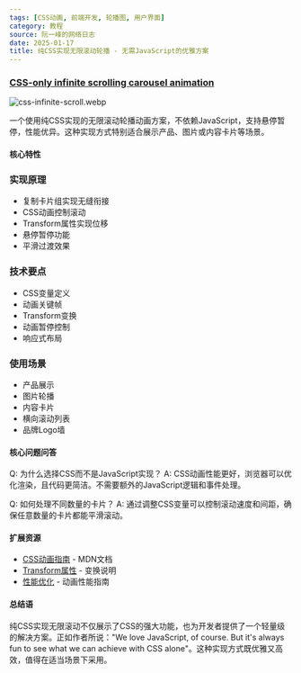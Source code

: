 ```yaml
---
tags: [CSS动画, 前端开发, 轮播图, 用户界面]
category: 教程
source: 阮一峰的网络日志
date: 2025-01-17
title: 纯CSS实现无限滚动轮播 - 无需JavaScript的优雅方案
---
```


### [CSS-only infinite scrolling carousel animation](https://blog.logto.io/css-only-infinite-scroll)

![css-infinite-scroll.webp](https://img.mengpeng.tech/i/2025/01/17/6789e8dd4ec07.webp)

一个使用纯CSS实现的无限滚动轮播动画方案，不依赖JavaScript，支持悬停暂停，性能优异。这种实现方式特别适合展示产品、图片或内容卡片等场景。

#### 核心特性

### 实现原理
- 复制卡片组实现无缝衔接
- CSS动画控制滚动
- Transform属性实现位移
- 悬停暂停功能
- 平滑过渡效果

### 技术要点
- CSS变量定义
- 动画关键帧
- Transform变换
- 动画暂停控制
- 响应式布局

### 使用场景
- 产品展示
- 图片轮播
- 内容卡片
- 横向滚动列表
- 品牌Logo墙

#### 核心问题问答

Q: 为什么选择CSS而不是JavaScript实现？
A: CSS动画性能更好，浏览器可以优化渲染，且代码更简洁。不需要额外的JavaScript逻辑和事件处理。

Q: 如何处理不同数量的卡片？
A: 通过调整CSS变量可以控制滚动速度和间距，确保任意数量的卡片都能平滑滚动。

#### 扩展资源

- [CSS动画指南](https://developer.mozilla.org/zh-CN/docs/Web/CSS/animation) - MDN文档
- [Transform属性](https://developer.mozilla.org/zh-CN/docs/Web/CSS/transform) - 变换说明
- [性能优化](https://web.dev/animations-guide/) - 动画性能指南

#### 总结语

纯CSS实现无限滚动不仅展示了CSS的强大功能，也为开发者提供了一个轻量级的解决方案。正如作者所说："We love JavaScript, of course. But it's always fun to see what we can achieve with CSS alone"。这种实现方式既优雅又高效，值得在适当场景下采用。 